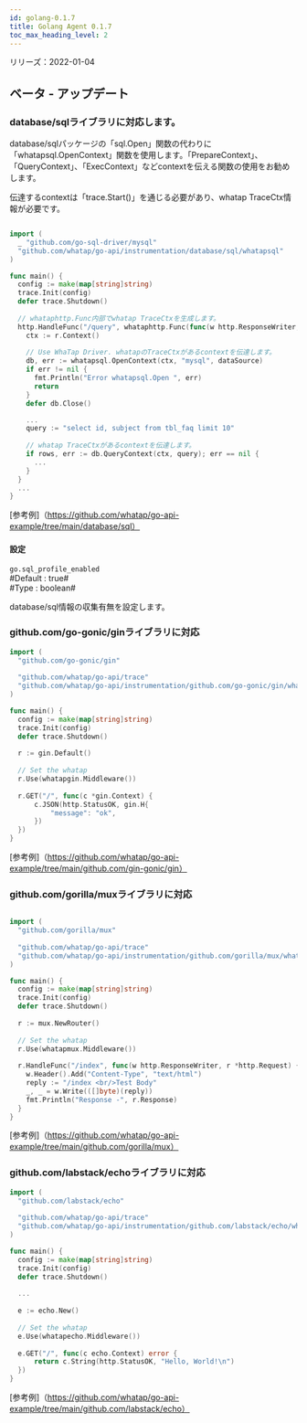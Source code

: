 ```yaml
---
id: golang-0.1.7
title: Golang Agent 0.1.7
toc_max_heading_level: 2
---
```



リリーズ：2022-01-04

## ベータ - アップデート

### database/sqlライブラリに対応します。

database/sqlパッケージの「sql.Open」関数の代わりに「whatapsql.OpenContext」関数を使用します。「PrepareContext」、「QueryContext」、「ExecContext」などcontextを伝える関数の使用をお勧めします。 

伝達するcontextは「trace.Start()」を通じる必要があり、whatap TraceCtx情報が必要です。

```go title='설치 안내'

import (
  _ "github.com/go-sql-driver/mysql"
  "github.com/whatap/go-api/instrumentation/database/sql/whatapsql"
)

func main() {
  config := make(map[string]string)
  trace.Init(config)
  defer trace.Shutdown()
  
  // whataphttp.Func内部でwhatap TraceCtxを生成します。 
  http.HandleFunc("/query", whataphttp.Func(func(w http.ResponseWriter, r *http.Request) {
    ctx := r.Context()
    
    // Use WhaTap Driver. whatapのTraceCtxがあるcontextを伝達します。 
    db, err := whatapsql.OpenContext(ctx, "mysql", dataSource)
    if err != nil {
      fmt.Println("Error whatapsql.Open ", err)
      return
    }
    defer db.Close()

    ... 
    query := "select id, subject from tbl_faq limit 10"
    
    // whatap TraceCtxがあるcontextを伝達します。 
    if rows, err := db.QueryContext(ctx, query); err == nil {
      ...
    }
  }
  ...
}
```

[参考例]（https://github.com/whatap/go-api-example/tree/main/database/sql）

#### 設定

`go.sql_profile_enabled`\
#Default : true#\
#Type : boolean# 

database/sql情報の収集有無を設定します。

### github.com/go-gonic/ginライブラリに対応

```go title='설치 안내'
import (
  "github.com/go-gonic/gin"
  
  "github.com/whatap/go-api/trace"
  "github.com/whatap/go-api/instrumentation/github.com/go-gonic/gin/whatapgin"
)

func main() {
  config := make(map[string]string)
  trace.Init(config)
  defer trace.Shutdown()
  
  r := gin.Default()
  
  // Set the whatap
  r.Use(whatapgin.Middleware())
  
  r.GET("/", func(c *gin.Context) {
      c.JSON(http.StatusOK, gin.H{
          "message": "ok",
      })
  })
}
```

[参考例]（https://github.com/whatap/go-api-example/tree/main/github.com/gin-gonic/gin）

### github.com/gorilla/muxライブラリに対応

```go title='설치 안내'

import (
  "github.com/gorilla/mux"
  
  "github.com/whatap/go-api/trace"
  "github.com/whatap/go-api/instrumentation/github.com/gorilla/mux/whatapmux"
)

func main() {
  config := make(map[string]string)
  trace.Init(config)
  defer trace.Shutdown()
  
  r := mux.NewRouter()
  
  // Set the whatap
  r.Use(whatapmux.Middleware())
  
  r.HandleFunc("/index", func(w http.ResponseWriter, r *http.Request) {
    w.Header().Add("Content-Type", "text/html")
    reply := "/index <br/>Test Body"
    _, _ = w.Write(([]byte)(reply))
    fmt.Println("Response -", r.Response)
  }
}
```

[参考例]（https://github.com/whatap/go-api-example/tree/main/github.com/gorilla/mux）

### github.com/labstack/echoライブラリに対応

```go title='설치 안내'
import (
  "github.com/labstack/echo"
  
  "github.com/whatap/go-api/trace"
  "github.com/whatap/go-api/instrumentation/github.com/labstack/echo/whatapecho"
)

func main() {
  config := make(map[string]string)
  trace.Init(config)
  defer trace.Shutdown()
  
  ...
  
  e := echo.New()
  
  // Set the whatap
  e.Use(whatapecho.Middleware())
  
  e.GET("/", func(c echo.Context) error {
      return c.String(http.StatusOK, "Hello, World!\n")
  })
}
```

[参考例]（https://github.com/whatap/go-api-example/tree/main/github.com/labstack/echo）
